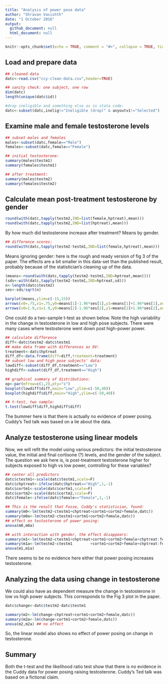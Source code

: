 ```yaml
---
title: "Analysis of power pose data"
author: "Shravan Vasishth"
date: "1 October 2016"
output:
  github_document: null
  html_document: null
---
```


```r
knitr::opts_chunk$set(echo = TRUE, comment = "#>", collapse = TRUE, tidy = TRUE)
```

## Load and prepare data

```r
## cleaned data
datc<-read.csv("ccy-clean-data.csv",header=TRUE)

## sanity check: one subject, one row
dim(datc)
length(unique(datc$id))

#drop ineligible and something else as in stata code:
datc<-subset(datc,inelig!="Ineligible (drop)" & anyoutv1!="Selected")
```

## Examine male and female testosterone levels

```r
## subset males and females
males<-subset(datc,female=="Male")
females<-subset(datc,female=="Female")

## initial testosterone:
summary(males$testm1)
summary(females$testm1)

## after treatment:
summary(males$testm2)
summary(females$testm2)
```

## Calculate mean post-treatment testosterone by gender

```r
round(with(datc,tapply(testm2,IND=list(female,hptreat),mean)))
round(with(datc,tapply(testm2,IND=list(hptreat),mean)))
```

By how much did testosterone increase after treatment? Means by gender.

```r
## difference scores:
round(with(datc,tapply(testm2-testm1,IND=list(female,hptreat),mean)))
```

Means ignoring gender: here is the rough and ready version of fig 3 of the paper.
The effects are a bit smaller in this data-set than the published result, probably because of the statistician's cleaning up of the data.

```r
(means<-round(with(datc,tapply(testm2-testm1,IND=hptreat,mean))))
(sds<-with(datc,tapply(testm2-testm1,IND=hptreat,sd)))
n<-length(datc$testm2)
ses<-sds/sqrt(n)

barplot(means,ylim=c(-15,15))
arrows(x0=.75,x1=.75,y0=means[1]-1.96*ses[1],y1=means[1]+1.96*ses[1],angle=90,code=3)
arrows(x0=1.9,x1=1.9,y0=means[2]-1.96*ses[2],y1=means[2]+1.96*ses[2],angle=90,code=3)
```

One could do a two-sample t-test as shown below. Note the high variability in the change in testosterone in low and high pose subjects. There were many cases where testosterone went down post high-power power. 

```r
## calculate difference
diff<-datc$testm2-datc$testm1
## make data frame with differences as DV:
treatment<-datc$hptreat
diff_df<-data.frame(diff=diff,treatment=treatment)
## subset low and high pose subjects' data:
lowdiff<-subset(diff_df,treatment=="Low")
highdiff<-subset(diff_df,treatment=="High")

## graphical summary of distributions:
op<-par(mfrow=c(1,2),pty="s")
boxplot(lowdiff$diff,main="Low",ylim=c(-50,40))
boxplot(highdiff$diff,main="High",ylim=c(-50,40))

## t-test, two sample:
t.test(lowdiff$diff,highdiff$diff)
```

The bummer here is that there is actually no evidence of power posing. 
Cuddy's Ted talk was based on a lie about the data.

## Analyze testosterone using linear models

Now, we will refit the model using various predictors: the initial 
testosterone value, the initial and final cortisone (?) levels, and 
the gender of the subject. The question we ask here is, is post-treatment
testosterone higher for subjects exposed to high vs low power, controlling
for these variables?

```r
## center all predictors
datc$ctestm1<-scale(datc$testm1,scale=F)
datc$chptreat<-ifelse(datc$hptreat=="High",1,-1)
datc$cortm1<-scale(datc$cortm1,scale=F)
datc$cortm2<-scale(datc$cortm2,scale=F)
datc$female<-ifelse(datc$female=="Female",1,-1)

## This is the result that Fosse, Cuddy's statistician, found:
summary(m0<-lm(testm2~ctestm1+chptreat+cortm1+cortm2+female,datc))
summary(m0a<-lm(testm2~ctestm1+cortm1+cortm2+female,datc))
## effect on testosterone of power posing:
anova(m0,m0a)

## with interaction with gender, the effect disappears:
summary(m1<-lm(testm2~ctestm1+chptreat+cortm1+cortm2+female+chptreat:female,datc))
summary(m1a<-lm(testm2~ctestm1        +cortm1+cortm2+female+chptreat:female,datc))
anova(m1,m1a)
```

There seems to be no evidence here either that power posing increases testosterone.

## Analyzing the data using change in testosterone

We could also have as dependent measure the change in testosterone in low vs high power subjects. This corresponds to the Fig 3 plot in the paper.

```r
datc$change<-datc$testm2-datc$testm1

summary(m2<-lm(change~chptreat+cortm1+cortm2+female,datc))
summary(m2a<-lm(change~cortm1+cortm2+female,datc))
anova(m2,m2a) ## no effect
```

So, the linear model also shows no effect of power posing on change in testosterone.

## Summary

Both the t-test and the likelihood ratio test show that there is *no* evidence in the Cuddy data for power posing raising testosterone. Cuddy's Ted talk was based on a fictional claim.
